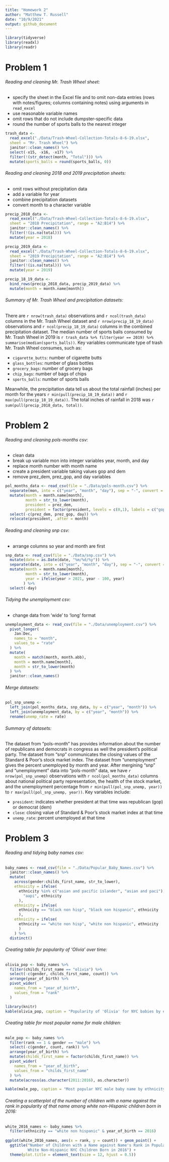 ```yaml
---
title: "Homework 2"
author: "Matthew T. Russell"
date: "10/9/2021"
output: github_document
---
```


```r
library(tidyverse)
library(readxl)
library(readr)
```

# Problem 1

###### Reading and cleaning Mr. Trash Wheel sheet:
* specify the sheet in the Excel file and to omit non-data entries
(rows with notes/figures; columns containing notes) using arguments in `read_excel`
* use reasonable variable names
* omit rows that do not include dumpster-specific data
* round the number of sports balls to the nearest integer

```r

trash_data <- 
  read_excel("./Data/Trash-Wheel-Collection-Totals-8-6-19.xlsx", 
  sheet = "Mr. Trash Wheel") %>% 
  janitor::clean_names() %>% 
  select(-x15, -x16, -x17) %>% 
  filter(!(str_detect(month, "Total"))) %>% 
  mutate(sports_balls = round(sports_balls, 0))

```

###### Reading and cleaning 2018 and 2019 precipitation sheets:
* omit rows without precipitation data
* add a variable for year
* combine precipitation datasets
* convert month to a character variable

```r

precip_2018_data <- 
  read_excel("./Data/Trash-Wheel-Collection-Totals-8-6-19.xlsx", 
  sheet = "2018 Precipitation", range = "A2:B14") %>% 
  janitor::clean_names() %>% 
  filter(!(is.na(total))) %>% 
  mutate(year = 2018)

precip_2019_data <- 
  read_excel("./Data/Trash-Wheel-Collection-Totals-8-6-19.xlsx", 
  sheet = "2019 Precipitation", range = "A2:B14") %>%
  janitor::clean_names() %>% 
  filter(!(is.na(total))) %>% 
  mutate(year = 2019)

precip_18_19_data <-
  bind_rows(precip_2018_data, precip_2019_data) %>% 
  mutate(month = month.name[month])
```

###### Summary of Mr. Trash Wheel and precipitation datasets:

There are `r nrow(trash_data)` observations and `r ncol(trash_data)` columns in the Mr. Trash Wheel dataset and `r nrow(precip_18_19_data)` observations and `r ncol(precip_18_19_data)` columns in the combined precipitation dataset. The median number of sports balls consumed by Mr. Trash Wheel in 2019 is `r trash_data %>% filter(year == 2019) %>% summarise(median(sports_balls))`. Key variables communicate type of trash Mr. Trash Wheel consumes, such as:

* `cigarette_butts`: number of cigarette butts
* `glass_bottles`: number of glass bottles
* `grocery_bags`: number of grocery bags
* `chip_bags`: number of bags of chips
* `sports_balls`: number of sports balls

Meanwhile, the precipitation data tell us about the total rainfall (inches) per month for the years `r min(pull(precip_18_19_data))` and `r max(pull(precip_18_19_data))`.  The total inches of rainfall in 2018 was `r sum(pull(precip_2018_data, total))`.

# Problem 2

###### Reading and cleaning pols-months csv:
* clean data
* break up variable mon into integer variables year, month, and day
* replace month number with month name
* create a president variable taking values gop and dem
* remove prez_dem, prez_gop, and day variables

```r

pol_months_data <- read_csv(file = "./Data/pols-month.csv") %>% 
  separate(mon, into = c("year", "month", "day"), sep = "-", convert = T) %>% 
  mutate(month = month.name[month], 
         month = str_to_lower(month),
         president = prez_dem, 
         president = factor(president, levels = c(0,1), labels = c("gop", "dem"))) %>% 
  select(-c(prez_dem, prez_gop, day)) %>% 
  relocate(president, .after = month)

```

###### Reading and cleaning snp csv:
* arrange columns so year and month are first

```r

snp_data <- read_csv(file = "./Data/snp.csv") %>% 
  mutate(date = as.Date(date, "%m/%d/%y")) %>% 
  separate(date, into = c("year", "month", "day"), sep = "-", convert = T) %>% 
  mutate(month = month.name[month],
         month = str_to_lower(month),
         year = ifelse(year > 2021, year - 100, year)
        ) %>% 
  select(-day)

```

###### Tidying the unemployment csv:
* change data from 'wide' to 'long' format 

```r
unemployment_data <- read_csv(file = "./Data/unemployment.csv") %>% 
  pivot_longer(
    Jan:Dec, 
    names_to = "month",
    values_to = "rate"
  ) %>% 
  mutate(
    month = match(month, month.abb), 
    month = month.name[month], 
    month = str_to_lower(month)
  ) %>% 
  janitor::clean_names()

```

###### Merge datasets:

```r

pol_snp_unemp <- 
  left_join(pol_months_data, snp_data, by = c("year", "month")) %>% 
  left_join(unemployment_data, by = c("year", "month")) %>% 
  rename(unemp_rate = rate)
```

###### Summary of datasets:

The dataset from "pols-month" has provides information  about the number of republicans and democrats in congress as well the president's political party. The dataset from "snp" communicates the closing values of the Standard & Poor's stock market index. The dataset from "unemployment" gives the percent unemployed by month and year. After mergining "snp" and "unemployment" data into "pols-month" data, we have `r nrow(pol_snp_unemp)` observations with `r ncol(pol_months_data)` columns about national political party representation, the health of the stock market, and the unemployment percentage from `r min(pull(pol_snp_unemp, year))` to `r max(pull(pol_snp_unemp, year))`. Key variables include:

* `president`: indicates whether president at that time was republican (gop) or democrat (dem)
* `close`: closing value of Standard & Poor's stock market index at that time
* `unemp_rate`: percent unemployed at that time

# Problem 3

###### Reading and tidying baby names csv:

```r

baby_names <- read_csv(file = "./Data/Popular_Baby_Names.csv") %>% 
  janitor::clean_names() %>% 
  mutate(
    across(gender:childs_first_name, str_to_lower), 
    ethnicity = ifelse(
      ethnicity %in% c("asian and pacific islander", "asian and paci"),
        "aapi", ethnicity
      ), 
    ethnicity = ifelse(
      ethnicity == "black non hisp", "black non hispanic", ethnicity
      ),
    ethnicity = ifelse(
      ethnicity == "white non hisp", "white non hispanic", ethnicity
      )
    ) %>% 
  distinct()

```

###### Creating table for popularity of 'Olivia' over time:

```r

olivia_pop <- baby_names %>% 
  filter(childs_first_name == "olivia") %>% 
  select(-c(gender, childs_first_name, count)) %>%
  arrange(year_of_birth) %>% 
  pivot_wider(
    names_from = "year_of_birth", 
    values_from = "rank"
  )

library(knitr)
kable(olivia_pop, caption = "Popularity of 'Olivia' for NYC babies by ethnicity from 2011 to 2016")

```

###### Creating table for most popular name for male children:

```r

male_pop <- baby_names %>% 
  filter(rank == 1 & gender == "male") %>% 
  select(-c(gender, count, rank)) %>% 
  arrange(year_of_birth) %>% 
  mutate(childs_first_name = factor(childs_first_name)) %>% 
  pivot_wider(
    names_from = "year_of_birth", 
    values_from = "childs_first_name"
  ) %>% 
  mutate(across(as.character(2011:2016), as.character))

kable(male_pop, caption = "Most popular NYC male baby name by ethnicity from 2011 to 2016")

```

###### Creating a scatterplot of the number of children with a name against the rank in popularity of that name among white non-Hispanic children born in 2016:

```r

white_2016_names <- baby_names %>% 
  filter(ethnicity == "white non hispanic" & year_of_birth == 2016)
  
ggplot(white_2016_names, aes(x = rank, y = count)) + geom_point() +
  ggtitle("Number of Children with a Name against Name's Rank in Popularity Among
          White Non-Hispanic NYC Children Born in 2016") +
  theme(plot.title = element_text(size = 12, hjust = 0.5))

```





